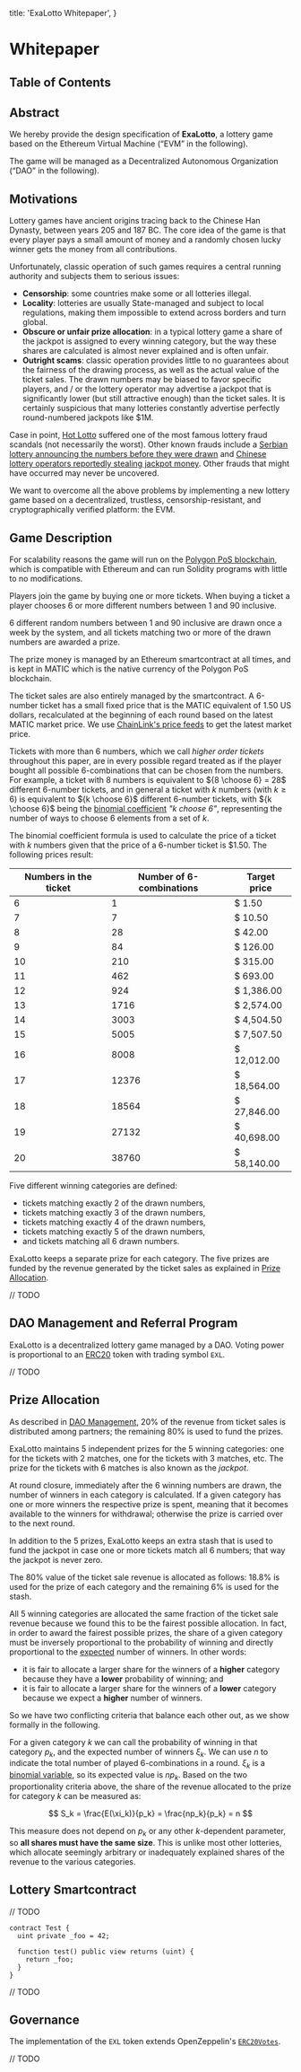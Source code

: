   title: 'ExaLotto Whitepaper',
}

# Whitepaper

## Table of Contents

## Abstract

We hereby provide the design specification of **ExaLotto**, a lottery game based on the Ethereum
Virtual Machine (“EVM” in the following).

The game will be managed as a Decentralized Autonomous Organization (“DAO” in the following).

## Motivations

Lottery games have ancient origins tracing back to the Chinese Han Dynasty, between years 205 and
187 BC. The core idea of the game is that every player pays a small amount of money and a randomly
chosen lucky winner gets the money from all contributions.

Unfortunately, classic operation of such games requires a central running authority and subjects
them to serious issues:

* **Censorship**: some countries make some or all lotteries illegal.
* **Locality**: lotteries are usually State-managed and subject to local regulations, making them
  impossible to extend across borders and turn global.
* **Obscure or unfair prize allocation**: in a typical lottery game a share of the jackpot is
  assigned to every winning category, but the way these shares are calculated is almost never
  explained and is often unfair.
* **Outright scams**: classic operation provides little to no guarantees about the fairness of the
  drawing process, as well as the actual value of the ticket sales. The drawn numbers may be biased
  to favor specific players, and / or the lottery operator may advertise a jackpot that is
  significantly lower (but still attractive enough) than the ticket sales. It is certainly
  suspicious that many lotteries constantly advertise perfectly round-numbered jackpots like $1M.

Case in point, [Hot Lotto][hot-lotto] suffered one of the most famous lottery fraud scandals (not
necessarily the worst). Other known frauds include a [Serbian lottery announcing the numbers before
they were drawn][serbian-lottery] and [Chinese lottery operators reportedly stealing jackpot
money][chinese-lottery]. Other frauds that might have occurred may never be uncovered.

We want to overcome all the above problems by implementing a new lottery game based on a
decentralized, trustless, censorship-resistant, and cryptographically verified platform: the EVM.

## Game Description

For scalability reasons the game will run on the [Polygon PoS blockchain][polygon], which is
compatible with Ethereum and can run Solidity programs with little to no modifications.

Players join the game by buying one or more tickets. When buying a ticket a player chooses 6 or more
different numbers between 1 and 90 inclusive.

6 different random numbers between 1 and 90 inclusive are drawn once a week by the system, and all
tickets matching two or more of the drawn numbers are awarded a prize.

The prize money is managed by an Ethereum smartcontract at all times, and is kept in MATIC which is
the native currency of the Polygon PoS blockchain.

The ticket sales are also entirely managed by the smartcontract. A 6-number ticket has a small fixed
price that is the MATIC equivalent of 1.50 US dollars, recalculated at the beginning of each round
based on the latest MATIC market price. We use [ChainLink's price feeds][chainlink-price-feed] to
get the latest market price.

Tickets with more than 6 numbers, which we call _higher order tickets_ throughout this paper, are in
every possible regard treated as if the player bought all possible 6-combinations that can be chosen
from the numbers. For example, a ticket with 8 numbers is equivalent to ${8 \choose 6} = 28$
different 6-number tickets, and in general a ticket with $k$ numbers (with $k \ge 6$) is equivalent
to ${k \choose 6}$ different 6-number tickets, with ${k \choose 6}$ being the [binomial
coefficient][binomial-coefficient] _"k choose 6"_, representing the number of ways to choose 6
elements from a set of $k$.

The binomial coefficient formula is used to calculate the price of a ticket with $k$ numbers given
that the price of a 6-number ticket is $1.50. The following prices result:

| Numbers in the ticket | Number of 6-combinations | Target price |
|-----------------------|--------------------------|--------------|
| 6                     | 1                        | $ 1.50       |
| 7                     | 7                        | $ 10.50      |
| 8                     | 28                       | $ 42.00      |
| 9                     | 84                       | $ 126.00     |
| 10                    | 210                      | $ 315.00     |
| 11                    | 462                      | $ 693.00     |
| 12                    | 924                      | $ 1,386.00   |
| 13                    | 1716                     | $ 2,574.00   |
| 14                    | 3003                     | $ 4,504.50   |
| 15                    | 5005                     | $ 7,507.50   |
| 16                    | 8008                     | $ 12,012.00  |
| 17                    | 12376                    | $ 18,564.00  |
| 18                    | 18564                    | $ 27,846.00  |
| 19                    | 27132                    | $ 40,698.00  |
| 20                    | 38760                    | $ 58,140.00  |

Five different winning categories are defined:

* tickets matching exactly 2 of the drawn numbers,
* tickets matching exactly 3 of the drawn numbers,
* tickets matching exactly 4 of the drawn numbers,
* tickets matching exactly 5 of the drawn numbers,
* and tickets matching all 6 drawn numbers.

ExaLotto keeps a separate prize for each category. The five prizes are funded by the revenue
generated by the ticket sales as explained in [Prize Allocation](#prize-allocation).

// TODO

## DAO Management and Referral Program

ExaLotto is a decentralized lottery game managed by a DAO. Voting power is proportional to an
[ERC20][erc20] token with trading symbol `EXL`.

// TODO

## Prize Allocation

As described in [DAO Management](#dao-management-and-referral-program), 20% of the revenue from
ticket sales is distributed among partners; the remaining 80% is used to fund the prizes.

ExaLotto maintains 5 independent prizes for the 5 winning categories: one for the tickets with 2
matches, one for the tickets with 3 matches, etc. The prize for the tickets with 6 matches is also
known as the _jackpot_.

At round closure, immediately after the 6 winning numbers are drawn, the number of winners in each
category is calculated. If a given category has one or more winners the respective prize is spent,
meaning that it becomes available to the winners for withdrawal; otherwise the prize is carried over
to the next round.

In addition to the 5 prizes, ExaLotto keeps an extra stash that is used to fund the jackpot in case
one or more tickets match all 6 numbers; that way the jackpot is never zero.

The 80% value of the ticket sale revenue is allocated as follows: 18.8% is used for the prize of
each category and the remaining 6% is used for the stash.

All 5 winning categories are allocated the same fraction of the ticket sale revenue because we found
this to be the fairest possible allocation. In fact, in order to award the fairest possible prizes,
the share of a given category must be inversely proportional to the probability of winning and
directly proportional to the [expected][expectation] number of winners. In other words:

* it is fair to allocate a larger share for the winners of a **higher** category because they have a
  **lower** probability of winning; and
* it is fair to allocate a larger share for the winners of a **lower** category because we expect a
  **higher** number of winners.

So we have two conflicting criteria that balance each other out, as we show formally in the
following.

For a given category $k$ we can call the probability of winning in that category $p_k$, and the
expected number of winners $\xi_k$. We can use $n$ to indicate the total number of played
6-combinations in a round. $\xi_k$ is a [binomial variable][binomial-variable], so its expected
value is $np_k$. Based on the two proportionality criteria above, the share of the revenue allocated
to the prize for category $k$ can be measured as:

$$
S_k = \frac{E(\xi_k)}{p_k} = \frac{np_k}{p_k} = n
$$

This measure does not depend on $p_k$ or any other $k$-dependent parameter, so **all shares must
have the same size**. This is unlike most other lotteries, which allocate seemingly arbitrary or
inadequately explained shares of the revenue to the various categories.

## Lottery Smartcontract

// TODO

```sol
contract Test {
  uint private _foo = 42;

  function test() public view returns (uint) {
    return _foo;
  }
}
```

// TODO

## Governance

The implementation of the `EXL` token extends OpenZeppelin's [`ERC20Votes`][erc20-votes].

// TODO

[binomial-coefficient]: https://en.wikipedia.org/wiki/Binomial_coefficient
[binomial-variable]: https://en.wikipedia.org/wiki/Binomial_distribution
[chainlink-price-feed]: https://docs.chain.link/data-feeds/price-feeds
[chinese-lottery]: https://www.nikkei.com/article/DGKKASGM08H2T_Z20C15A7EAF000/
[erc20]: https://ethereum.org/en/developers/docs/standards/tokens/erc-20/
[erc20-votes]: https://docs.openzeppelin.com/contracts/4.x/api/token/erc20#ERC20Votes
[expectation]: https://en.wikipedia.org/wiki/Expected_value
[hot-lotto]: https://en.wikipedia.org/wiki/Hot_Lotto_fraud_scandal
[polygon]: https://polygon.technology/polygon-pos
[serbian-lottery]: https://www.independent.co.uk/news/world/europe/serbian-lottery-probe-after-winning-number-called-before-its-drawn-10430922.html



